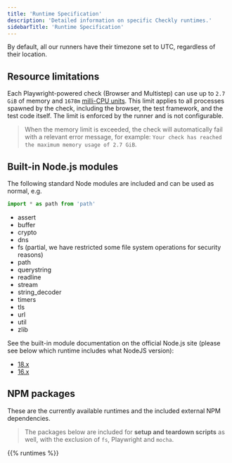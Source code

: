 ```yaml
---
title: 'Runtime Specification'
description: 'Detailed information on specific Checkly runtimes.'
sidebarTitle: 'Runtime Specification'
---
```



By default, all our runners have their timezone set to UTC, regardless of their location.

## Resource limitations
Each Playwright-powered check (Browser and Multistep) can use up to `2.7 GiB` of memory and `1678m` [milli-CPU units](https://kubernetes.io/docs/concepts/configuration/manage-resources-containers/#meaning-of-cpu). This limit applies to all processes spawned by the check, including the browser, the test framework, and the test code itself. The limit is enforced by the runner and is not configurable.

> When the memory limit is exceeded, the check will automatically fail with a relevant error message, for example:
> `Your check has reached the maximum memory usage of 2.7 GiB`.

## Built-in Node.js modules
The following standard Node modules are included and can be used as normal, e.g.

```ts
import * as path from 'path'
```

- assert
- buffer
- crypto
- dns
- fs (partial, we have restricted some file system operations for security reasons)
- path
- querystring
- readline
- stream
- string_decoder
- timers
- tls
- url
- util
- zlib

See the built-in module documentation on the official Node.js site (please see below which runtime includes what NodeJS version):

- [18.x](https://nodejs.org/dist/latest-v18.x/docs/api/)
- [16.x](https://nodejs.org/dist/latest-v16.x/docs/api/)

## NPM packages

These are the currently available runtimes and the included external NPM dependencies.

> The packages below are included for **setup and teardown scripts** as well, with the exclusion of `fs`, Playwright
> and `mocha`.

{{% runtimes %}}


